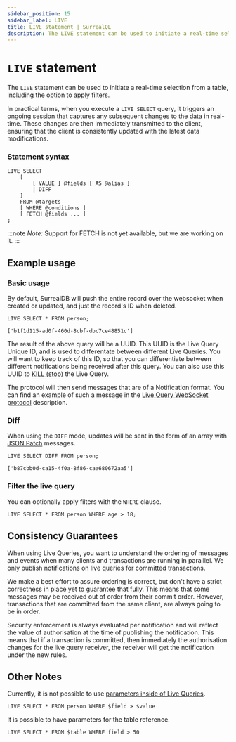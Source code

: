 ```yaml
---
sidebar_position: 15
sidebar_label: LIVE
title: LIVE statement | SurrealQL
description: The LIVE statement can be used to initiate a real-time selection from a table, including the option to apply filters.
---
```


# `LIVE` statement

The `LIVE` statement can be used to initiate a real-time selection from a table, including the option to apply filters.

In practical terms, when you execute a `LIVE SELECT` query, it triggers an ongoing session that captures any subsequent changes to the data in real-time. These changes are then immediately transmitted to the client, ensuring that the client is consistently updated with the latest data modifications.

### Statement syntax

```surql title="SurrealQL Syntax"
LIVE SELECT
	[
		[ VALUE ] @fields [ AS @alias ]
		| DIFF
	]
	FROM @targets
	[ WHERE @conditions ]
	[ FETCH @fields ... ]
;
```

:::note
 <em> Note: </em> Support for FETCH is not yet available, but we are working on it.
:::

## Example usage
### Basic usage

By default, SurrealDB will push the entire record over the websocket when created or updated, and just the record's ID when deleted.

```surql
LIVE SELECT * FROM person;

['b1f1d115-ad0f-460d-8cbf-dbc7ce48851c']
```

The result of the above query will be a UUID.
This UUID is the Live Query Unique ID, and is used to differentate between different Live Queries.
You will want to keep track of this ID, so that you can differentiate between different notifications being received after this query.
You can also use this UUID to [KILL (stop)](/docs/surrealdb/surrealql/statements/kill) the Live Query.

The protocol will then send messages that are of a Notification format.
You can find an example of such a message in the [Live Query WebSocket protocol](/docs/surrealdb/integration/rpc#live-websocket-only) description.

### Diff 

When using the `DIFF` mode, updates will be sent in the form of an array with [JSON Patch](https://jsonpatch.com/) messages.

```surql
LIVE SELECT DIFF FROM person;

['b87cbb0d-ca15-4f0a-8f86-caa680672aa5']
```
### Filter the live query

You can optionally apply filters with the `WHERE` clause.

```surql
LIVE SELECT * FROM person WHERE age > 18;
```

## Consistency Guarantees

When using Live Queries, you want to understand the ordering of messages and events when many clients and transactions are running in paralllel.
We only publish notifications on live queries for committed transactions.

We make a best effort to assure ordering is correct, but don't have a strict correctness in place yet to guarantee that fully.  This means that some messages may be received out of order from their commit order.
However, transactions that are committed from the same client, are always going to be in order.

Security enforcement is always evaluated per notification and will reflect the value of authorisation at the time of publishing the notification.
This means that if a transaction is committed, then immediately the authorisation changes for the live query receiver, the receiver will get the notification under the new rules.

## Other Notes

Currently, it is not possible to use [parameters inside of Live Queries](https://github.com/surrealdb/surrealdb/issues/4026).

```surql
LIVE SELECT * FROM person WHERE $field > $value
```

It is possible to have parameters for the table reference.

```surql
LIVE SELECT * FROM $table WHERE field > 50
```
